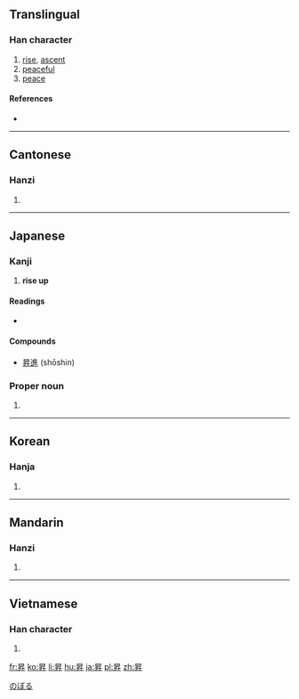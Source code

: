 {{also|升}}
==Translingual==

===Han character===
{{Han char|rn=72|rad=日|as=04|sn=8|four=60440|canj=AHT|ids=⿱日升}}

# [[rise]], [[ascent]]
# [[peaceful]]
# [[peace]]

====References====
* {{Han ref|kx=0491.020|dkj=13794|dj=0852.100|hdz=21490.090|uh=6607|ud=26119|bh=AA40|bd=43584}}

----

==Cantonese==

===Hanzi===
{{yue-hanzi|jyut=[[sing1]]|y=sing1}}

# {{defn|lang=yue|sort=日04}}

----

==Japanese==

===Kanji===
{{ja-kanji|grade=c|rs=日04}}

# '''rise up'''

====Readings====
* {{ja-readings|on=[[しょう]] (shō)|kun=[[のぼる]] (noboru)}}

====Compounds====
* [[昇進]] (shōshin)

===Proper noun===
{{ja-pos|k|proper|hira=のぼる|rom=Noboru}}

# {{given name|male|lang=ja}}

[[Category:Japanese male given names|のぼる]]

----

==Korean==

===Hanja===
{{ko-hanja|hangeul=승|eumhun=|rv=seung|mr=sŭng|y=sung}}

# {{defn|lang=ko|sort=日04}}

----

==Mandarin==

===Hanzi===
{{cmn-hanzi|pin=[[shēng]] ([[sheng1]])|wg=sheng<sup>1</sup>}}

# {{defn|lang=cmn|sort=日04}}

----

==Vietnamese==

===Han character===
{{vi-hantu|[[thăng]]|rs=日04}}

# {{defn|lang=vi|sort=日04}}

[[fr:昇]]
[[ko:昇]]
[[li:昇]]
[[hu:昇]]
[[ja:昇]]
[[pl:昇]]
[[zh:昇]]